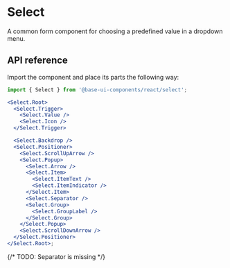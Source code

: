 # Select

<Subtitle>A common form component for choosing a predefined value in a dropdown menu.</Subtitle>
<Meta
  name="description"
  content="A high-quality, unstyled React select component that allows you for choosing a predefined value in a dropdown menu."
/>

<Demo path="./demos/hero" />

## API reference

Import the component and place its parts the following way:

```jsx title="Anatomy"
import { Select } from '@base-ui-components/react/select';

<Select.Root>
  <Select.Trigger>
    <Select.Value />
    <Select.Icon />
  </Select.Trigger>

  <Select.Backdrop />
  <Select.Positioner>
    <Select.ScrollUpArrow />
    <Select.Popup>
      <Select.Arrow />
      <Select.Item>
        <Select.ItemText />
        <Select.ItemIndicator />
      </Select.Item>
      <Select.Separator />
      <Select.Group>
        <Select.GroupLabel />
      </Select.Group>
    </Select.Popup>
    <Select.ScrollDownArrow />
  </Select.Positioner>
</Select.Root>;
```

<Reference
  component="Select"
  parts="Root, Trigger, Value, Icon, Backdrop, Positioner, Popup, Arrow, Item, ItemText, ItemIndicator, Group, GroupLabel, ScrollUpArrow, ScrollDownArrow"
/>

{/* TODO: Separator is missing */}
